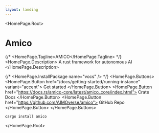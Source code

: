 ```yaml
---
layout: landing
---
```



<HomePage.Root>
  # Amico
  {/* <HomePage.Tagline>AMICO</HomePage.Tagline> */}
  <HomePage.Description>
    A rust framework for autonomous AI
  </HomePage.Description>
  
  {/* <HomePage.InstallPackage name="vocs" /> */}
  <HomePage.Buttons>
    <HomePage.Button href="/docs/getting-started/running-instance" variant="accent">
      Get started
    </HomePage.Button>
    <HomePage.Button href="https://docs.rs/amico-core/latest/amico_core/index.html">
      Crate Docs
    </HomePage.Button>
    <HomePage.Button href="https://github.com/AIMOverse/amico">
      GitHub Repo
    </HomePage.Button>
  </HomePage.Buttons>

  ```bash
  cargo install amico
  ```

</HomePage.Root>
